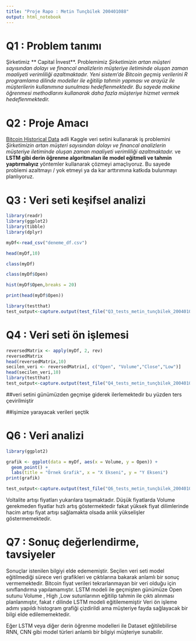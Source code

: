 ```yaml
---
title: "Proje Rapo : Metin Tunçbilek 200401088"
output: html_notebook
---
```


# Q1 : Problem tanımı

Şirketimiz \*\* Capital İnvest\*\*. Problemimiz *Şirketimizin artan müşteri sayısından dolayı ve financal analizlerin müşteriye iletiminde oluşan zaman maaliyeti verimliliği azaltmaktadır. Yeni sistem'de Bitcoin geçmiş verilerini R programlama dilinde modeller ile eğitilip tahmin yapması ve arayüz ile müşterilerin kullanımına sunulması hedeflenmektedir. Bu sayede makine öğrenmesi methodlarını kullanarak daha fazla müşteriye hizmet vermek hedeflenmektedir.*  



# Q2 : Proje Amacı

[Bitcoin Historical Data](https://www.kaggle.com/datasets/armanzhalgasbayev/bitcoin-historical-data-2021-2023) adli Kaggle veri setini kullanarak iş problemini *Şirketimizin artan müşteri sayısından dolayı ve financal analizlerin müşteriye iletiminde oluşan zaman maaliyeti verimliliği azaltmaktadır.* ve **LSTM gibi derin öğrenme algoritmaları ile model eğitmeli ve tahmin yaptırmalıyız** yöntemler kullanarak çözmeyi amaçlıyoruz. Bu sayede problemi azaltmayı / yok etmeyi ya da kar arttırımına katkıda bulunmayı planlıyoruz.


# Q3 : Veri seti keşifsel analizi

```r
library(readr)
library(ggplot2)
library(tibble)
library(dplyr)
```
```r
myDf<-read_csv("deneme_df.csv")

```

```r
head(myDf,10)

```

```r
class(myDf)
```

```r
class(myDf$Open)
```

```r
hist(myDf$Open,breaks = 20)

```

```r

print(head(myDf$Open))

library(testthat)
test_output<-capture.output(test_file("Q3_tests_metin_tunçbilek_200401088.R"))

```


# Q4 : Veri seti ön işlemesi

```r
reversedMatrix <- apply(myDf, 2, rev)
reversedMatrix
head(reversedMatrix,10)
secilen_veri <- reversedMatrix[, c("Open", "Volume","Close","Low")]
head(secilen_veri,10)
library(testthat)
test_output<-capture.output(test_file("Q4_tests_metin_tunçbilek_200401088.R"))
```


##veri setini günümüzden geçmişe giderek ilerlemektedir bu yüzden ters çevirilmiştir

##işimize yarayacak verileri şeçtik


# Q6 : Veri analizi

```r
library(ggplot2)

grafik <- ggplot(data = myDf, aes(x = Volume, y = Open)) +
  geom_point() +
  labs(title = "Örnek Grafik", x = "X Ekseni", y = "Y Ekseni")
print(grafik)

test_output<-capture.output(test_file("Q6_tests_metin_tunçbilek_200401088.R"))
```

Voltalite artışı fiyatları yukarılara taşımaktadır. Düşük fiyatlarda Volume gerekmeden fiyatlar hızlı artış göstermektedir fakat yüksek fiyat dilimlerinde hacim artışı fiyat artışı sağlamakta olsada anlık yükselişler göstermemektedir.

# Q7 : Sonuç değerlendirme, tavsiyeler

Sonuçlar istenilen bilgiyi elde edememiştir. Seçilen veri seti model eğitilmediği sürece veri grafikleri ve çıktılarına bakarak anlamlı bir sonuç vermemektedir. Bitcoin fiyat verileri tekrarlanmayan bir veri olduğu için sınıflandırma yapılamamıştır. LSTM modeli ile geçmişten günümüze Open sutunu Volume , High ,Low sutunlarının eğitilip tahmin ile çıktı alınması planlanmıştır, fakat r dilinde LSTM modeli eğitilememiştir Veri ön işleme adımı yapıldı histogram grafiği çizdirildi ama müşteriye fayda sağlayacak bir bilgi elde edilememektedir.

Eğer LSTM veya diğer derin öğrenme modelleri ile Dataset eğitilebilirse RNN, CNN gibi model türleri anlamlı bir bilgiyi müşteriye sunabilir.